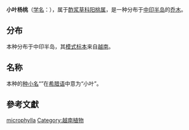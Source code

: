 {{Speciesbox
| name = 小叶杨桃
| status = NE
| status_system = IUCN3.1
| status_ref ={{r|IUCN}}
| image = 
| image_width = 
| image_caption = 
| taxon= Averrhoa microphylla
| authority = [[Tardieu|Tardieu]], 1943
| synonyms_ref ={{r|theplantlist}}
| synonyms =
（无其它异名）
}}
'''小叶杨桃'''（[[学名|学名]]：''{{lang|la|Averrhoa microphylla}}''），属于[[酢浆草科|酢浆草科]][[阳桃属|阳桃属]]，是一种分布于[[中印半岛|中印半岛]]的[[乔木|乔木]]。

==分布==
本种分布于中印半岛，其[[模式标本|模式标本]]来自[[越南|越南]]{{r|IPNI}}。

==名称==
本种的[[种小名|种小名]]“''{{lang|la|microphylla}}''”在[[希腊语|希腊语]]中意为“小叶”。

==參考文獻==
{{reflist|refs=
<ref name="theplantlist">[http://www.theplantlist.org/tpl1.1/record/kew-2666748 ''Averrhoa microphylla'' Tardieu]. In: ''The Plant List'' (2013). Version 1.1. Published on the Internet; http://www.theplantlist.org/ [2015-5-24].</ref>
<ref name="IUCN">[[The_IUCN_Red_List_of_Threatened_Species|The IUCN Red List of Threatened Species]]. Version 2014.3. <[http://www.iucnredlist.org www.iucnredlist.org]>. Downloaded on 2015-5-24.</ref>
<ref name=IPNI>''[http://www.ipni.org/ipni/idPlantNameSearch.do?id=662993-1 Averrhoa microphylla]''. ''The International Plant Names Index'' (2012). Published on the Internet http://www.ipni.org [2015-5-24]</ref>
}}

{{commons category|Averrhoa microphylla}}
{{wikispecies|Averrhoa microphylla}}
{{Taxonbar|from=Q15327268}}

[[Category:阳桃属|microphylla]]
[[Category:越南植物|Category:越南植物]]


{{植物小作品}}